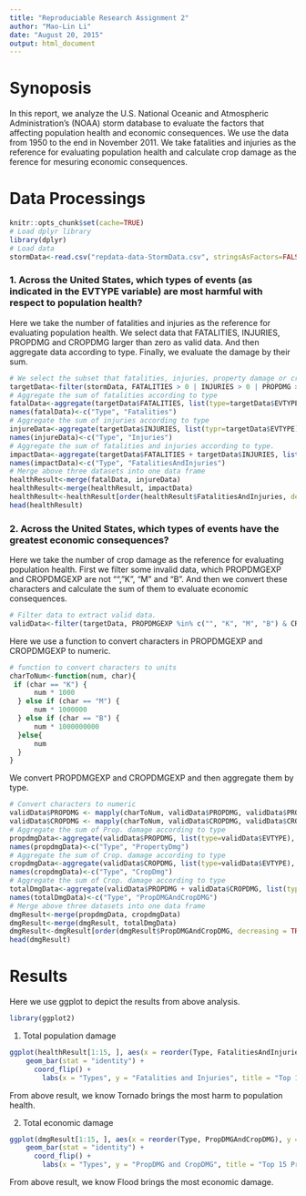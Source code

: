 ```yaml
---
title: "Reproduciable Research Assignment 2"
author: "Mao-Lin Li"
date: "August 20, 2015"
output: html_document
---
```


# Synoposis

In this report, we analyze the U.S. National Oceanic and Atmospheric Administration's (NOAA) storm database to evaluate the factors that affecting population health and economic consequences. We use the data from 1950 to the end in November 2011. We take fatalities and injuries as the reference for evaluating population health and calculate crop damage as the ference for mesuring economic consequences.

# Data Processings

```r
knitr::opts_chunk$set(cache=TRUE)
# Load dplyr library
library(dplyr)
# Load data
stormData<-read.csv("repdata-data-StormData.csv", stringsAsFactors=FALSE)
```

### 1. Across the United States, which types of events (as indicated in the EVTYPE variable) are most harmful with respect to population health?

Here we take the number of fatalities and injuries as the reference for evaluating population health. We select data that FATALITIES, INJURIES, PROPDMG and CROPDMG larger than zero as valid data. And then aggregate data according to type. Finally, we evaluate the damage by their sum. 

```r
# We select the subset that fatalities, injuries, property damage or crop damage large than zero.
targetData<-filter(stormData, FATALITIES > 0 | INJURIES > 0 | PROPDMG > 0 | CROPDMG > 0)
# Aggregate the sum of fatalities according to type
fatalData<-aggregate(targetData$FATALITIES, list(type=targetData$EVTYPE), sum, na.rm=TRUE)
names(fatalData)<-c("Type", "Fatalities")
# Aggregate the sum of injuries according to type
injureData<-aggregate(targetData$INJURIES, list(typr=targetData$EVTYPE), sum, na.rm=TRUE)
names(injureData)<-c("Type", "Injuries")
# Aggregate the sum of fatalities and injuries according to type.
impactData<-aggregate(targetData$FATALITIES + targetData$INJURIES, list(type=targetData$EVTYPE), sum, na.rm=TRUE)
names(impactData)<-c("Type", "FatalitiesAndInjuries")
# Merge above three datasets into one data frame
healthResult<-merge(fatalData, injureData)
healthResult<-merge(healthResult, impactData)
healthResult<-healthResult[order(healthResult$FatalitiesAndInjuries, decreasing = TRUE),]
head(healthResult)
```

### 2. Across the United States, which types of events have the greatest economic consequences?

Here we take the number of crop damage as the reference for evaluating population health. First we filter some invalid data, which PROPDMGEXP and CROPDMGEXP are not "", "K", "M" and "B". And then we convert these characters and calculate the sum of them to evaluate economic consequences. 

```r
# Filter data to extract valid data.
validData<-filter(targetData, PROPDMGEXP %in% c("", "K", "M", "B") & CROPDMGEXP %in% c("", "K", "M", "B") )
```

Here we use a function to convert characters in PROPDMGEXP and CROPDMGEXP to numeric. 

```r
# function to convert characters to units
charToNum<-function(num, char){
 if (char == "K") {
      num * 1000
  } else if (char == "M") {
      num * 1000000
  } else if (char == "B") {
      num * 1000000000
  }else{
      num
  }
}
```

We convert PROPDMGEXP and CROPDMGEXP and then aggregate them by type.

```r
# Convert characters to numeric
validData$PROPDMG <- mapply(charToNum, validData$PROPDMG, validData$PROPDMGEXP)
validData$CROPDMG <- mapply(charToNum, validData$CROPDMG, validData$CROPDMGEXP)
# Aggregate the sum of Prop. damage according to type
propdmgData<-aggregate(validData$PROPDMG, list(type=validData$EVTYPE), sum)
names(propdmgData)<-c("Type", "PropertyDmg")
# Aggregate the sum of Crop. damage according to type
cropdmgData<-aggregate(validData$CROPDMG, list(type=validData$EVTYPE), sum)
names(cropdmgData)<-c("Type", "CropDmg")
# Aggregate the sum of Crop. damage according to type
totalDmgData<-aggregate(validData$PROPDMG + validData$CROPDMG, list(type=validData$EVTYPE), sum, na.rm=TRUE)
names(totalDmgData)<-c("Type", "PropDMGAndCropDMG")
# Merge above three datasets into one data frame
dmgResult<-merge(propdmgData, cropdmgData)
dmgResult<-merge(dmgResult, totalDmgData)
dmgResult<-dmgResult[order(dmgResult$PropDMGAndCropDMG, decreasing = TRUE),]
head(dmgResult)
```

# Results

Here we use ggplot to depict the results from above analysis.
```r
library(ggplot2)
```

1. Total population damage
```r
ggplot(healthResult[1:15, ], aes(x = reorder(Type, FatalitiesAndInjuries), y = FatalitiesAndInjuries)) + 
    geom_bar(stat = "identity") + 
      coord_flip() + 
        labs(x = "Types", y = "Fatalities and Injuries", title = "Top 15 Fatalities and Injuries Type" )
```

From above result, we know Tornado brings the most harm to population health.

2. Total economic damage
```r
ggplot(dmgResult[1:15, ], aes(x = reorder(Type, PropDMGAndCropDMG), y = PropDMGAndCropDMG)) + 
    geom_bar(stat = "identity") + 
      coord_flip() + 
        labs(x = "Types", y = "PropDMG and CropDMG", title = "Top 15 Prop. and Crop damage Type" )
```

From above result, we know Flood brings the most economic damage.
